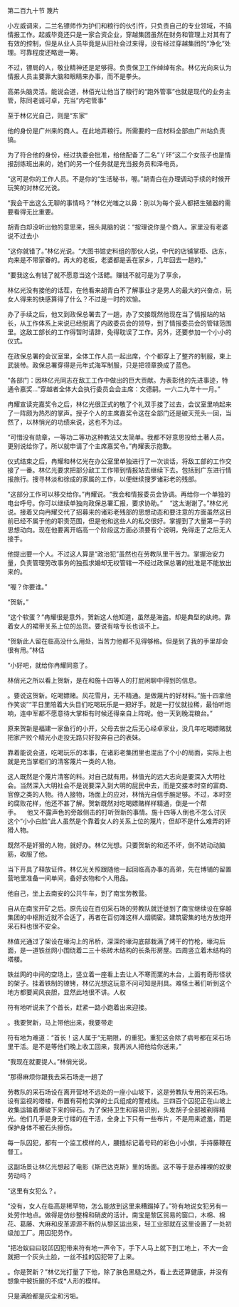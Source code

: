 

第二百九十节 篾片

小左威调来，二兰名镖师作为护们和粮行的伙引忤，只负责自己的专业领域，不搞情报工作。起威毕竟还只是一家合资企业，穿越集团虽然在财务和管理上对其有了有效的控制，但是从业人员毕竟是从旧社会过来得，没有经过穿越集团的“净化”处理。可靠程度还略逊一筹。

不过，镖局的人，敬业精神还是足够得。负责保卫工作绰绰有余。林亿光向来认为情报人员主要靠大脑和眼睛来办事，而不是拳头。

高弟头脑灵活。能说会道，林佰光让他当了粮行的“跑外管事”也就是现代的业务主管，陈同老诚可卓，充当”内宅管事”

至于林亿光自己，则是“东家”

他的身份是广州来的商人。在此地弄粮行。所需要的一应材料全部由广州站负责搞。

为了符合他的身份，经过执委会批准，给他配备了二名“丫环”这二个女孩子也是情报刮练班出来的，她们的另一个任务就是充当报务员和泽电员。

“这可是你的工作人员。不是你的“生活秘书，喔。”胡青白在办理调动手续的时候开玩笑的对林亿光说。

“我会干出这么无聊的事情吗？”林亿光嗤之以鼻：别以为每个妥人都把生殖器的需要看得无比重要。

胡青白却没听出他的意思来，摇头晃脑的说：“按理说你是个商人。家里没有老婆说不过去小

“这你就错了。”林亿光说。“大图书馆史料组的那伙人说，中代的店铺掌柜、店东，向来是不带家眷的。再大的老板，老婆都是丢在家乡，几年回去一趟的。”

“要我这么有钱了就不愿意当这个活鳃。赚钱不就可是为了享余，

林亿光没有接他的话茬，在他看来胡青白不了解事业才是男人的最大的兴奋点，玩女人得来的快感算得了什么？不过是一时的欢愉。

办了手续之后，他又到政保总署去了一趟，办了交接既然他现在当了情报站的站长，从工作体系上来说已经脱离了内政委员会的领导，到了情报委员会的管辖范围里。这敌工部长的工作得暂时请辞，免得耽误了工作。另外，还要参加一个小小的仪式。

在政保总署的会议室里，全体工作人员一起出席，个个都穿上了整齐的制服，束上武装带。政保总署穿得是元年式海军制服，只是把领章换成了蓝色。

“各部门：因林亿光同志在敌工工作中做出的巨大贡献。为表彰他的先进事迹，特通令嘉奖…”穿越者全体大会执行委员会会主席：文德嗣。一六二九年十一月。”

冉耀宣读完嘉奖令之后，林亿光很正式的敬了个礼双手接了过去，会议室里响起来了一阵颇为热烈的掌声。授子个人的主席嘉奖令这在全部门还是破天荒头一回，当然了，以林悄光的功绩来说，这也不为过。

“可惜没有勋章，一等功二等功这种教法又太简单。我都不好意思投给土著人员。更别说给你了。所以就申请了个主席嘉奖令。”冉耀表示抱歉。

仪式结束之后，冉耀和林亿光在办公室里单独进行了一次谈话，将敌工部的工作交接了一番。林亿光要求把部分敌工工作带到情报站去继续下去。包括到广东进行情报旅行。搜寻林淡和徐成的家属的工作，以便继续搜罗诸彩老的残部。

“这部分工作可以移交给你。”冉耀说。“我会和情报委员会协调。再给你一个单独的电台呼号。你可以继续单独向政保总署汇报，要求协助。”    “这太谢谢了。”林亿光说。接着又向冉耀交代了招募来的诸彩老残部的思想动态和要注意的方面虽然这目前已经不属于他的职责范围，但是他和这些人的私交很好。掌握到了大量第一手的思想动向。现在他要离开临高一个阶段这方面必须要有个说明，免得走了之后无人接手。

他提出要一个人。不过这人算是“政治犯”虽然也在劳教队里干苦力。掌握治安力量，负责管理劳改事务的独孤求婚却无权管辖一不经过政保总署的批准是不能放出来的。

“喔？你要谁。”

“贺新。”

“这个软蛋？”冉耀很是意外，贺新这人他知道，虽然是海盗。却是典型的纨绔。靠着女人的裙带关系上位的怂货。要说有啥专长也谈不上。

“贺新此人留在临高没什么用处，当苦力他都不见得够格。但是到了我的手里却会很有用。”林估

“小好吧，就给你冉耀同意了。

林俏光之所以看上贺新，是在和施十四等人的打屁闲聊中得到的信息。

。要说这贺新。吃喝嫖赌。风花雪月，无不精通。是做蔑片的好材料。”施十四拿他作笑谈”“平日里陪着大头目们吃喝玩乐是一把好手。就是一打仗就拉稀，最怕听炮响，连中军都不愿意待大掌柜有时候还得亲自上阵呢。他一天到晚混粮台。”

原来贺新是福建一家鱼行的小开，父母去世之后无心经卓家业，没几年吃喝嫖赌就把家产败个精光小走投无路只好投奔自己的表妹。

靠着能说会道，吃喝玩乐的本事，在诸彩老集团里也混出了个小的局面，实际上也就是充当掌柜们的清客蔑片一类的人物。

这人既然是个蔑片清客的料。对自己就有用。林值光的远大志向是要深入大明社会。当然深入大明社会不是说要深入到大明的屁民中去，而是交接本时空的富商、官僚之类的人物。待人接物，场面上的应对，林悄光自信手腕足够。不过，本时空的腐败花样，他还不甚了解。贺新既然对吃喝嫖赌样样精通，倒是一个帮手。    他又不露声色的旁敲侧击的打听贺新的事情。施十四等人倒也不怎么讨厌这个“小小白脸”此人虽然是个靠着女人的关系上位的蔑片，但却不是什么难弄的奸猾人物。

既然不是奸猾的人物，就好办。林亿光想。只要贺新的和还不坏，倒不妨动动脑筋，收服了他。

当下开具了释放证件。林亿光关照跟随他一起回临高办事的高弟，先在博铺的留置营地里准备一间单间，备好衣物和个人用品。

他自己，坐上去南安的公共牛车，到了南宝劳教营。

自从在南宝开矿之后。原先设在百仞采石场的劳教队就迁徙到了南宝继续设在穿越集团的中枢附近就不合适了，再者在百仞滩这样人烟稠密。建筑密集的地方放炮开采石料也很不安全。

林值光通过了架设在壕沟上的吊桥，深深的壕沟底部栽满了烤干的竹枪，壕沟后面，是一道铁丝网小围绕着二三十栋砖木结构的长条形房屋。四周竖立着木结构的塔楼。

铁丝网的中间的空场上，竖立着一座看上去让人不寒而栗的木台，上面有奇形怪状的架子。挂着铁制的镣铐，林亿光想这玩意不问可知是刑具。难怪土著们听到这个地方都要闻风丧胆，显然此地很不讲。人权

符有地听说来了个首长，赶紧一路小跑着出来迎接。

。我要贺新，马上带他出来，我要带走

符有地为难道：“首长！这人属于“无期限，的重犯。重犯这会除了病号都在采石场里干活。是不是等他们晚上收工回来，我再派人把他给你送来，”

“我现在就要提人。”林俏光说。

“那得麻烦你跟我去采石场走一趟了

劳教队的采石场设在离开营地不远处的一座小山坡下，这是劳教队专用的采石场。设有监视的塔楼，布置有荷枪实弹的士兵组成的警戒线。三四百个囚犯正在山坡上收集运输着爆破下来的碎石。为了保持卫生和容易识别，头发胡子全部被剃得精光。他们几乎是身无寸缕的在干活，全身上下只有一些布片，不是用来遮羞，而是保护身体不被石头擦伤。

每一队囚犯，都有一个监工模样的人，腰插标记着号码的彩色小小旗，手持藤鞭在督工。

这副场景让林亿光想起了电影《斯巴达克斯》里的场面。这不等于是赤裸裸的奴隶劳动吗？

“这里有女犯么？。

“没有，女人在临高是稀罕物，怎么能放到这里来糟蹋掉了。”符有地说女犯另有一处劳作地点。做得是仿纱整棉和硝皮的活计。南宝是黎区贸易的窗口，木棉、棉花、葛藤、大麻和皮革源源不断的从黎区运出来，轻工业部就在这里设置了一处初级加工厂。用囚犯劳作。

“把冶蚁曰曰驳凹囚犯带来符有地一声令下，手下人马上就下到工地上，不大一会就把一个灰头土脸，一丝不挂的囚犯带了上来。

。你是贺新？”林亿光打量了下他，除了肤色黑糙之外，看上去还算健康，并没有想象中被折磨的不成*人形的模样。

只是满脸都是灰尘和污垢。

